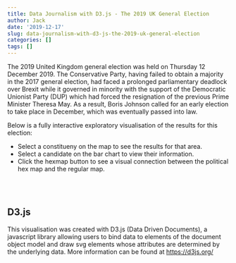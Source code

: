 ```yaml
---
title: Data Journalism with D3.js - The 2019 UK General Election
author: Jack
date: '2019-12-17'
slug: data-journalism-with-d3-js-the-2019-uk-general-election
categories: []
tags: []
---
```


The 2019 United Kingdom general election was held on Thursday 12 December 2019. The Conservative Party, having failed to obtain a majority in the 2017 general election, had faced a prolonged parliamentary deadlock over Brexit while it governed in minority with the support of the Democratic Unionist Party (DUP) which had forced the resignation of the previous Prime Minister Theresa May. As a result, Boris Johnson called for an early election to take place in December, which was eventually passed into law.

Below is a fully interactive exploratory visualisation of the results for this election:

* Select a constitueny on the map to see the results for that area.  
* Select a candidate on the bar chart to view their information.  
* Click the hexmap button to see a visual connection between the political hex map and the regular map.

<!--html_preserve-->
<script type="text/javascript" src="https://ajax.googleapis.com/ajax/libs/d3js/5.14.2/d3.min.js"></script>
<script src="https://unpkg.com/d3-composite-projections@1.3.1/d3-composite-projections.js"></script>
<script src='https://cdnjs.cloudflare.com/ajax/libs/spin.js/2.0.1/spin.min.js'></script> 

<style type="text/css">
    /* Style goes here */
    
#chart {
      position: relative;
    }

path {
        -moz-transition: all 0.25s;
        -o-transition: all 0.25s;
        -webkit-transition: all 0.25s;
        transition: all 0.2s;
    } 

.border:hover{
        fill:lightblue;
        stroke-width: 2;
    }  

/*             body {
        display: flex;
        align-items: center;
        justify-content: center;
    }  */

    .border {
        stroke: black;
        stroke-width: 0.15px; /* desired stroke width (line height)*/
        vector-effect: non-scaling-stroke; /* line height won't scale*/
    }


.hexbod {
        stroke: black;
        stroke-width: 0.05px;
        vector-effect: non-scaling-stroke; /* line height won't scale*/
    }

.hexbod:hover {
        fill:lightblue;
        stroke: black;
        stroke-width: 2;
    }  

    #tooltip, #tooltip2 {
        position: absolute;
        display: inline-block;
        
        height: auto;
        padding: 10px;
        background-color: white;
        opacity: 90%;
        -webkit-border-radius: 10px;
        -moz-border-radius: 10px;
        border-radius: 10px;
        -webkit-box-shadow: 4px 4px 10px rgba(0, 0, 0, 0.4);
        -moz-box-shadow: 4px 4px 10px rgba(0, 0, 0, 0.4);
        box-shadow: 4px 4px 10px rgba(0, 0, 0, 0.4);
        pointer-events: none;
        z-index: 1;
    }

    #tooltip.hidden, #tooltip2.hidden {
        display: none;
    }

    #tooltip p, #tooltip2 p {
        margin: 0;
        font-family: sans-serif;
        font-size: 16px;
        line-height: 20px;
    }

image {
        border: 3px solid #021a40;
    }

#info_title {
        text-decoration: underline;
    }
</style>

</head>
<body>
<div id="tooltip" class="hidden">
        <p><strong>Constituency:</strong></p>
        <p><span id="value">100</span></p>
</div>
<div id="tooltip2" class="hidden">
        <p><strong>Candidate: <span id="candidate"></span></strong></p>
        <p>- <span id="party">100</span></p>
        <p>- Votes: <span id="votes"></span></p>
</div>
<div id="chart" align="center"></div>

<br />
<br />
<script type="text/javascript">

// loader settings
var opts = {
  lines: 9, // The number of lines to draw
  length: 9, // The length of each line
  width: 5, // The line thickness
  radius: 14, // The radius of the inner circle
  color: 'black', // #rgb or #rrggbb or array of colors
  speed: 1.9, // Rounds per second
  trail: 40, // Afterglow percentage
  className: 'spinner' // The CSS class to assign to the spinner
};

var w = 350;//document.getElementById("content").offsetWidth / 2;//window.innerWidth/4;
console.log(w);
var h = w*1.5;
var padding = 40;
var hex_layout = false;

function max_index(d){
    candidates = d["properties"]["candidates"];
    var max_votes = 0;
    var max_votes_index;
    for (var i =0; i < Object.keys(candidates).length; i++){
            if (candidates[i]["votes"] > max_votes){
                max_votes = candidates[i]["votes"];
                max_votes_index = i;
            }
        };
    return max_votes_index;
};

var projection = d3.geoAlbersUk().translate([w/2.4,h/2]).scale(2700);

var path = d3.geoPath()
             .projection(projection);//.center([-3.5,55.4])
             

var bar = d3.select("#chart").append("svg")
            .attr("id", "bar")
            .attr("width", w)
            .attr("height", h)
            .attr("border", 1);
            //.attr("tranform", "translate(600,0)");  

var svg2 = d3.select("#chart").append("svg")
            .attr("id", "maindiv")
            .attr("width", w)
            .attr("height", h)
            .attr("border", 1)
            //.attr("transform", "translate(-1,0)"); 
            
var target = document.getElementById("chart");
console.log(target);
// trigger loader


/*var borderPath = svg2.append("rect")
 		.attr("x", 0)
        .attr("y", 0) 
        .attr("rx", 20)
        .attr("ry", 20)
 		.attr("height", h)
 		.attr("width", w)
 		.style("stroke", "	#778899")
 		.style("fill", "none")
           .style("stroke-width", 1);*/


/*         var borderPath2 = bar.append("rect")
 		.attr("x", 0)
        .attr("y", 0)
        .attr("rx", 20)
        .attr("ry", 20)
 		.attr("height", h)
 		.attr("width", w)
 		.style("stroke", "	#778899")
 		.style("fill", "none")
        .style("stroke-width", 1);  */
     



const zoom = d3.zoom()
    .interpolate(d3.interpolate)
    .scaleExtent([1, 8])
    .on('zoom', zoomed);

function zoomed() {
    svg2
    .selectAll('.mapborder,.composite_border') // To prevent stroke width from scaling
    .attr('transform', d3.event.transform);
} 

svg2.call(zoom);
var zoom_state_original = d3.zoomTransform(svg2.node());


function init(){

  // initialize spinner
  var spinner = new Spinner(opts).spin(target);

  d3.json("/post/2018-06-10-will-the-real-smart-city-please-stand-up_files/merged_dict2.json") 
    .then(function(json, error){
      if (error) throw error;
      
      // stop spin.js loader
      spinner.stop();
      
      // plot graphs
      chart(json);
  });
}
init();


function chart(json){

    data = json.features;

    color = {"Labour Party" : "#DC241f", 
             "Labour and Co-operative Party": "#DC241f",
             "Conservative and Unionist Party" : "#0087DC", 
             "Scottish National Party (SNP)" : "#FFFF00", 
             "Liberal Democrats" : "#FDBB30", 
             "Green Party": "green",
             "Democratic Unionist Party - D.U.P.": "#8B0000",
             "Sinn Féin": "#008C5E",
             "Plaid Cymru - The Party of Wales": "#00DE68",
             "Independent": "#A9A9A9",
             "The Brexit Party": "#12b6cf",
             "Aontú": "#44532A",
             "Libertarian Party": "#002C4E",
             "Scottish Green Party": "#62A53A",
             "Yorkshire Party": "#21A8E0",
             "SDLP (Social Democratic & Labour Party)": "#006E51",
             "Alliance - Alliance Party of Northern Ireland": "#F2D030",
             "People Before Profit Alliance": "#6A100F",
             "Ulster Unionist Party": "#1F3461",
             "UK Independence Party (UKIP)": "#702E85",
             "Speaker seeking re-election": "black",
             "Christian Peoples Alliance": "#813887",
             "Social Democratic Party": "#0D458D",
             "The Liberal Party": "#FFAC00",
             "Animal Welfare Party": "#EE3263"};

    logo = {"Labour Party" : "party_logos/labour_logo.svg", 
             "Labour and Co-operative Party": "party_logos/labour_logo.svg",
             "Conservative and Unionist Party" : "party_logos/conservative_logo.svg", 
             "Scottish National Party (SNP)" : "party_logos/snp_logo.svg", 
             "Liberal Democrats" : "party_logos/liberal_democrats_logo.svg", 
             "Green Party": "party_logos/green_logo.svg",
             "Democratic Unionist Party - D.U.P.": "party_logos/conservative_logo.svg",
             "Sinn Féin": "party_logos/conservative_logo.svg",
             "Plaid Cymru - The Party of Wales": "party_logos/plaid_cymru_logo.svg",
             "Independent": "party_logos/independant_logo.svg",
             "The Brexit Party": "party_logos/brexit_party_logo.svg",
             "SDLP (Social Democratic & Labour Party)": "party_logos/sdlp_logo.svg",
             "Sinn Féin": "party_logos/sinn_fein_logo.svg",
             "Ulster Unionist Party": "party_logos/uup_logo.svg",
             "Aontú": "party_logos/aontu_logo.svg",
             "Libertarian Party": "party_logos/libertarian_party_logo.svg",
             "Scottish Green Party": "party_logos/scottish_green_party_logo.svg",
             "Democratic Unionist Party - D.U.P.": "party_logos/democratic_unionist_party_logo.svg",
             "UK Independence Party (UKIP)": "party_logos/ukip_logo.svg",
             "Yorkshire Party": "party_logos/yorkshire_logo.svg",
             "Alliance - Alliance Party of Northern Ireland": "party_logos/alliance_logo.svg",
             "People Before Profit Alliance": "party_logos/people_before_profit_logo.svg",
             "Official Monster Raving Loony Party": "party_logos/looney_logo.svg",
             "Speaker seeking re-election": "party_logos/speaker_logo.svg",
             "Christian Peoples Alliance": "party_logos/christian_peoples_alliance_logo.svg",
             "Social Democratic Party": "party_logos/sdp_logo.svg",
             "The Liberal Party": "party_logos/liberal_party_logo.svg",
             "Animal Welfare Party": "party_logos/awp_logo.svg",
             "other": "party_logos/other_logo.svg"};
    


    var cScale = d3.scaleLog()
                   .domain([d3.min(data, function(d){return d.value.properties.st_areashape; }), d3.max(data, function(d){ return d.value.properties.st_areashape; })])
                   .range([0,255]);

    // ===============================================================
    // MAP
    // ===============================================================

    var mapkey = function(d) {
return d.key;
    };

    svg2.selectAll(".mapborder")
       .data(data, mapkey)
       .enter()
       .append("g")
       .attr("class", "mapborder")
       .append("path")
       .attr("d", function(d){
           return path(d.value);
       })
       .attr("class", "border")
       .attr("fill", function(d){
           return color[d["value"]["properties"]["candidates"][max_index(d.value)]["party"]]; 
       })

       d3.selectAll(".mapborder")
       .on("mouseover", function(d) {
            //Get this bar's x/y values, then augment for the tooltip
            var xPosition = d3.event.pageX + 20;//parseFloat(path.centroid(d.value)[0]) + 750; //+ xScale.bandwidth() / 2;
            var yPosition = d3.event.pageY + 20;//parseFloat(path.centroid(d.value)[1]) + 100; // 2 + h / 2;
            //Update the tooltip position and value
            d3.select("#tooltip")
                .style("left", xPosition + "px")
                .style("top", yPosition + "px")
                .select("#value")
                .text(d.value.properties.pcon17nm);
                //Show the tooltip
            d3.select("#tooltip").classed("hidden", false);
       })
       .on("mouseout", function() {
            //Hide the tooltip
            d3.select("#tooltip").classed("hidden", true);
        });

    svg2
        .append("g")
        .attr("class", "composite_border")
        .append("path")
        .style("fill", "none")
        .style("stroke", "black")
        .style("stroke-width", "0.5")
        .attr("d", projection.getCompositionBorders());

    var hexbutton = svg2.append("g")
        .attr("class", "hexbutton")    
        .append("rect")
        .attr("class", "hexbuttonrect")
        .attr("x", 10)
        .attr("y", 10)
        .attr("rx", 7)
        .attr("ry", 7)
        .attr("width", 50)
        .attr("height", 50)
        .attr("fill", "white")
        .attr("stroke", "black")
        .attr("opacity", 0.9)
        .on("mousedown", function(){            
            d3.event.stopImmediatePropagation(); // stop zoom   
        });

    function draw_zoom_buttons(){
        var zoomInButton =svg2.append("g")
                            .attr("class", "zoomIn_button")
                            .append("rect")
                            .attr("x", w/100)
                            .attr("y", h-h/100 - w/13)
                            .attr("rx", 5)
                            .attr("ry", 5)
                            .attr("width", w/13)
                            .attr("height", w/13)
                            .attr("fill", "white")
                            .attr("stroke", "black")
                            .attr("opacity", 0)
                            .on("mousedown", function(){            
                                d3.event.stopImmediatePropagation(); // stop zoom   
                            })
                            .transition()
                            .duration(500)
                            .attr("opacity", 0.9);
        svg2.append("text")
            .attr("class", "zoomIn_button")
            .text("+")
            .attr("x", w/100 + w/30 + 1.9)
            .attr("y", h - h/100 - w/55 -0.4)
            .attr("text-anchor", "middle")
            .style("pointer-events", "none")
            .style("font-size", "24px")
            .attr("opacity", 0)
            .transition()
            .duration(500)
            .attr("opacity", 0.9);
        var zoomOutButton =svg2.append("g")
                            .attr("class", "zoomOut_button")
                            .append("rect")
                            .attr("x", w*2/100 + w/13)
                            .attr("y", h-h/100 - w/13)
                            .attr("rx", 5)
                            .attr("ry", 5)
                            .attr("width", w/13)
                            .attr("height", w/13)
                            .attr("fill", "white")
                            .attr("stroke", "black")
                            .attr("opacity", 0)
                            .on("mousedown", function(){            
                                d3.event.stopImmediatePropagation(); // stop zoom   
                            })
                            .transition()
                            .duration(500)
                            .attr("opacity", 0.9);
        svg2.append("text")
            .attr("class", "zoomOut_button")
            .text("-")
            .attr("x", w*2/100 + w/20 + w/15 -0.1)
            .attr("y", h - h/100 - w/55 -0.4)
            .attr("text-anchor", "middle")
            .style("pointer-events", "none")
            .style("font-size", "24px")
            .attr("opacity", 0)
            .transition()
            .duration(500)
            .attr("opacity", 0.9);
        var resetButton =svg2.append("g")
                            .attr("class", "reset_zoom")
                            .append("rect")
                            .attr("x", w*3/100 + w*2/13)
                            .attr("y", h-h/100 - w/13)
                            .attr("rx", 5)
                            .attr("ry", 5)
                            .attr("width", w*2/13)
                            .attr("height", w/13)
                            .attr("fill", "white")
                            .attr("stroke", "black")
                            .attr("opacity", 0)
                            .on("mousedown", function(){            
                                d3.event.stopImmediatePropagation(); // stop zoom   
                            })
                            .transition()
                            .duration(500)
                            .attr("opacity", 0.9);  
        svg2.append("text")
            .attr("class", "reset_zoom")
            .text("reset")
            .attr("x", w*3/100 + w*3/13 + 1)
            .attr("y", h - h/100 - w/55 -2)
            .attr("text-anchor", "middle")
            .style("pointer-events", "none")
            .style("font-size", "20px")
            .attr("opacity", 0)
            .transition()
            .duration(500)
            .attr("opacity", 0.9);                               
        

        var hextext = svg2.append("text")
            .text("Click Me!")
            .attr("x", 35)
            .attr("y", 31)
            .attr("text-anchor", "middle")
            .style("pointer-events", "none")
            .style("font-size", "10px");

        var hextext2 = svg2.append("text")
            .text("HexMap")
            .attr("x", 35)
            .attr("y", 45)
            .attr("text-anchor", "middle")
            .style("pointer-events", "none")
            .style("font-size", "10px");
    
        d3.select(".reset_zoom")
        .on("click", function(){
            if (hex_layout == false){
                svg2.transition()
                    .ease(d3.easeExp)
                    .duration(500)
                    .call(zoom.transform, d3.zoomIdentity);
            }
        });
        d3.select(".zoomIn_button")
        .on("click", function(){
            svg2.transition().ease(d3.easeExp).duration(500).call(zoom.scaleBy, 1.5);
        });
        d3.select(".zoomOut_button")
        .on("click", function(){
            svg2.transition().ease(d3.easeExp).duration(500).call(zoom.scaleBy, 0.75);
        });
    };
    draw_zoom_buttons();
    
    svg2.append("rect")
          .attr("class", "sourcebackground")
          .attr("x", 198)
          .attr("y", h-19)
          .attr("width", 150)
          .attr("height", 13)
          .style("fill", "white")
          .style("opacity", 0.7);

    svg2.append("text")
       .attr("class", "source")
       .attr("x", 200)
       .attr("y", h-10)
       .attr("fill", "grey")
       .style("font-size", "8")
       .attr("font", "sans-serif")
       .text("Source: https://democracyclub.org.uk/")
       
    // ===============================================================
    // BAR PLOT BARS AND LOGOS
    // ===============================================================
    var xPadding = 60;
    var yPadding = 30;
    var bar_data = data[585]["value"]["properties"]["candidates"];

    var barkey = function(d) {
      return d.partyID;
    };

    bar_data.sort(function(a,b){
        return a.votes - b.votes;
    })

    var xScale = d3.scaleLinear()
                   .domain([0, d3.max(bar_data, function(d){
                        return d.votes;
                   })])
                   .range([3, w - xPadding]);

    var yScale = d3.scaleBand()
                   .domain(d3.range(bar_data.length))
                   .range([h - yPadding, h/2])
                   .paddingInner(0.25);
    
    var xAxis = d3.axisTop(xScale).ticks(6);
    
    bar.selectAll("rect")
       .data(bar_data, barkey)
       .enter()
       .append("rect")
       .attr("class", "bars")
       .attr("x", function(d){
           return xScale(0);
       })
       .attr("y", function(d, i){
           return yScale(i);
       })
       .attr("rx", 10)
       .attr("ry", 10)
       .attr("width", function(d){
           return xScale(d.votes) - xScale(0);
       })
       .attr("height", yScale.bandwidth())
       .attr("fill", function(d){
           return color[d.party];
       })
       .attr("stroke", "black");

    // SVG LOGOS
    bar.selectAll("image")
        .data(bar_data, barkey)
        .enter()
        .append("image")
        .attr("class", "logos")
        .attr("xlink:href", function(d){
            return "/post/2018-06-10-will-the-real-smart-city-please-stand-up_files/" + logo[d.party];
        })
        .attr("x", function(d,i){
            return xScale(d.votes) + 10;
        })
        .attr("y", function(d,i){
            return yScale(i);
        })
        .attr("width", yScale.bandwidth())
        .attr("height", yScale.bandwidth());

    d3.selectAll(".bars, .logos")
       .on("mouseover", function(d) {
            //Get this bar's x/y values, then augment for the tooltip
            var xPosition = d3.event.pageX + 20;//parseFloat(path.centroid(d.value)[0]) + 750; //+ xScale.bandwidth() / 2;
            var yPosition = d3.event.pageY + 20;//parseFloat(path.centroid(d.value)[1]) + 100; // 2 + h / 2;
            //Update the tooltip position and value
            d3.select("#tooltip2")
                .style("left", xPosition + "px")
                .style("top", yPosition + "px")
                .select("#party")
                .text(d.party);
            d3.select("#candidate")
                .text(d.name);
            d3.select("#votes")
                .text(d.votes.toString().replace(/\B(?=(\d{3})+(?!\d))/g, ","));

                //Show the tooltip
            d3.select("#tooltip2").classed("hidden", false);
       })
       .on("mouseout", function() {
            //Hide the tooltip
            d3.select("#tooltip2").classed("hidden", true);
        });

    bar.append("g")
        .attr("class", "x axis")
        .style("font-size", "8")
        .attr("transform", "translate(0, " + (h/2 - 10) + ")")
        .call(xAxis);

    bar.append("text")
       .attr("x", (w - xPadding)/2 + 3)
       .attr("y", 225)
       .text("Votes")
       .attr("text-anchor", "middle")
       .style("font-size", "12");
    

    // ===============================================================
    // UPDATE BAR PLOT - BARS AND LOGOS
    // ===============================================================


    function updateBar(newData){

        var bar_data_new = newData["value"]["properties"]["candidates"];

        bar_data_new.sort(function(a,b){
            return a.votes - b.votes;
        })

        xScale.domain([0, d3.max(bar_data_new, function(d){
                        return d.votes;
                })]);
        yScale.domain(d3.range(bar_data_new.length));
        
        // rearrange existing bars
        bar.selectAll(".bars")
            .data(bar_data_new, barkey)
            .transition()
            .duration(1000)
            .attr("class", "bars")
            .attr("x", function(d, i){
                return xScale(0);
            })
            .attr("y", function(d, i){

                return yScale(i);
            })
            .attr("width", function(d){
                return xScale(d.votes) - xScale(0);
            })
            .attr("height", yScale.bandwidth())
            .attr("fill", function(d){
                return color[d.party];
            })
            .attr("stroke", "black");
            
        // rearrange existing logos
        bar.selectAll(".logos")
            .data(bar_data_new, barkey)
            .transition()
            .duration(1000)
            .attr("x", function(d){
                return xScale(d.votes) + 10;
            })
            .attr("y", function(d, i){
                return yScale(i);
            })
            .attr("width", yScale.bandwidth())
            .attr("height", yScale.bandwidth());

        // ADDING NEW BARS OFF SCREEN AND MERGING WITH DATA   
        bar.selectAll(".bars")
            .data(bar_data_new, barkey)
            .enter()
            .append("rect")
            .attr("class", "bars")
            .attr("x", function(d){
                return xScale(0);
            })
            .attr("y", function(d, i){
                return h;
            })
            .attr("rx", 10)
            .attr("ry", 10)
            .attr("width", function(d){
                return 0;
            })
            .attr("height", yScale.bandwidth())
            .attr("fill", function(d){
                return color[d.party];
            })
            .attr("stroke", "black")
            .merge(bar.selectAll(".bars").data(bar_data_new, barkey))
            .transition()
            .duration(1000)
            .attr("x", function(d){
                return xScale(0);
            })
            .attr("y", function(d, i){
                return yScale(i);
            })
            .attr("width", function(d){
                return xScale(d.votes) - xScale(0);
            })
            .attr("height", yScale.bandwidth());

        // ADDING NEW LOGOS OFF SCREEN AND MERGING WITH DATA
        bar.selectAll(".logos")
            .data(bar_data_new, barkey)
            .enter()
            .append("image")
            .attr("class", "logos")
            .attr("xlink:href", function(d){
             console.log(d);
                if (logo[d.party] != null){
                    return "/post/2018-06-10-will-the-real-smart-city-please-stand-up_files/" + logo[d.party];
                } else {
                    return "/post/2018-06-10-will-the-real-smart-city-please-stand-up_files/" + logo["other"];
                }           
            })
            .attr("x", function(d){
                return xScale(0) + 10;
            })
            .attr("y", function(d){
                return h;
            })
            .attr("width", yScale.bandwidth())
            .attr("height", yScale.bandwidth())
            .merge(bar.selectAll(".logos").data(bar_data_new, barkey))
            .transition()
            .duration(1000)
            .attr("x", function(d){
                return xScale(d.votes) + 10;
            })
            .attr("y", function(d, i){
                return yScale(i);
            })
            .attr("width", yScale.bandwidth())
            .attr("height", yScale.bandwidth());
            


        bar.selectAll(".bars")
            .data(bar_data_new, barkey)
            .exit()
            .transition()
            .duration(1000)
            .attr("y", h*1.1)
            .remove();
        
        bar.selectAll(".logos")
            .data(bar_data_new, barkey)
            .exit()
            .transition()
            .duration(1000)
            .attr("y", h*1.1)
            .remove();

        bar.select(".x.axis")
            .transition()
            .duration(1000)
            .call(xAxis);

        // Updating Info text
        //console.log(newData);
        var elected_candidate = bar_data_new[bar_data_new.length - 1];
        var constituency = newData["key"];
        var img_url = elected_candidate.thumbnail;
        var name = elected_candidate.name;
        var party = elected_candidate.party;
        var votes = elected_candidate.votes.toString().replace(/\B(?=(\d{3})+(?!\d))/g, ",");
        var elected = elected_candidate.elected;
        
        d3.selectAll("#info_title,#cand_image,#info_name,#info_votes,#info_party,#info_elected")
              .style("opacity", "1")
              .transition()
              .duration(1000)
              .style("opacity", "0")
              .on("end", function(d){
                d3.select("#cand_image")
                    .attr("xlink:href", img_url)
                    .style("opacity", "0")
                    .transition()
                    .duration(1000)
                    .style("opacity", "1"); 

                d3.select("#info_title")
                  .text(constituency)
                  .transition()
                  .duration(1000)
                  .style("opacity", "1");

                d3.select("#info_name") 
                    .text(name)
                    .transition()
                    .duration(1000)
                    .style("opacity", "1");

                d3.select("#info_votes") 
                    .text(votes)
                    .transition()
                    .duration(1000)
                    .style("opacity", "1");

                d3.select("#info_party") 
                    .text(function(){
                        if (party == "Alliance - Alliance Party of Northern Ireland"){
                            return "Alliance Party of Northern Ireland";
                        } else {
                            return party;
                        }
                    })
                    .transition()
                    .duration(1000)
                    .style("opacity", "1");

                d3.select("#info_elected") 
                    .text(function(){
                        if (elected){return "Yes";
                        } else {
                            return "No";
                        }
                    })
                    .transition()
                    .duration(1000)
                    .style("opacity", "1");
              })

        
        // Interaction with Updated Bars

        d3.selectAll(".bars, .logos")
            .on("mouseover", function(d) {
                //console.log(d);
                var img_url = d.thumbnail;
                //Get this bar's x/y values, then augment for the tooltip
                var xPosition = d3.event.pageX + 20;//parseFloat(path.centroid(d.value)[0]) + 750; //+ xScale.bandwidth() / 2;
                var yPosition = d3.event.pageY + 20;//parseFloat(path.centroid(d.value)[1]) + 100; // 2 + h / 2;
                //Update the tooltip position and value
                d3.select("#tooltip2")
                    .style("left", xPosition + "px")
                    .style("top", yPosition + "px")
                    .select("#party")
                    .text(d.party);
                d3.select("#candidate")
                    .text(d.name);
                d3.select("#votes")
                    .text(d.votes.toString().replace(/\B(?=(\d{3})+(?!\d))/g, ","));
                    //Show the tooltip
                d3.select("#tooltip2").classed("hidden", false);
            })
            .on("mouseout", function() {
                    //Hide the tooltip
                    d3.select("#tooltip2").classed("hidden", true);
            })
            .on("click", function(d){
                img_url = d.thumbnail;
                var img_url = d.thumbnail;
                var name = d.name;
                var party = d.party;
                var votes = d.votes.toString().replace(/\B(?=(\d{3})+(?!\d))/g, ",");
                var elected = d.elected;
                //console.log(img_url);

                if (img_url == null){
                    console.log("No Image")
                    img_url = "https://i.stack.imgur.com/l60Hf.png"
                }

                d3.selectAll("#cand_image,#info_name,#info_votes,#info_party,#info_elected")
                    .style("opacity", "1")
                    .transition()
                    .duration(1000)
                    .style("opacity", "0")
                    .on("end", function(d){
                        d3.select(this)
                            .attr("xlink:href", img_url)
                            .style("opacity", "0")
                            .transition()
                            .duration(1000)
                            .style("opacity", "1"); 

                        d3.select("#info_name") 
                            .text(name)
                            .transition()
                            .duration(1000)
                            .style("opacity", "1");

                        d3.select("#info_votes") 
                            .text(votes)
                            .transition()
                            .duration(1000)
                            .style("opacity", "1");

                        d3.select("#info_party") 
                            .text(function(){
                                if (party == "Alliance - Alliance Party of Northern Ireland"){
                                    return "Alliance Party of Northern Ireland";
                                } else {
                                    return party;
                                }
                            })
                            .transition()
                            .duration(1000)
                            .style("opacity", "1");

                        d3.select("#info_elected") 
                            .text(function(){
                                if (elected){return "Yes";
                                } else {
                                    return "No";
                                }
                            })
                            .transition()
                            .duration(1000)
                            .style("opacity", "1");
                    });


      }); 

    };

    d3.selectAll(".border")
        .on("click", function(d, i){
            updateBar(d);
        });
    
    // ===============================================================
    // CANDIDATE IMAGE AND INFORMATION AND DROPDOWN
    // ===============================================================

    var clip = bar.append("defs")
                    .append("clipPath")
                    .attr("id", "image_border")
                    .append("rect")
                    .attr("id", "my_border")
                    .attr("x", 3)
                    .attr("y", 65)
                    .attr("rx", 45)
                    .attr("ry", 45)
                    .attr("width", 120)
                    .attr("height", 120)
                    .attr("fill-opacity", 0)
                    .attr("stroke", "black")
                    .attr("stroke-width", 2.5);

    bar.append("svg:image")
        .attr("id", "cand_image")
        .attr('x', 3)
        .attr('y', 65)
        .attr('width', 120)
        .attr('height', 120)
        .attr("xlink:href", "https://static-candidates.democracyclub.org.uk/media/cache/11/cd/11cdef34a2791717a8d12645b69b151d.jpg")
        .attr("clip-path", "url(#image_border)");

    var rect = bar.append("use")
        .attr("xlink:href", "#my_border")
        .attr("y", 0)
        .attr("x", 0);

    // Candidate information

    var info_tags = bar.append("g")
       .attr("class", "info_tags")
       .style("font-size", "10")
       .style("font-weight", "bold");

    info_tags.append("text")
        .text("")
        .attr("x", 200)
        .attr("y", 100)
        .attr("font-size", 32)
    info_tags.append("text")
       .text("Candidate:")
       .attr("x", 133)
       .attr("y", 100);
    info_tags.append("text")
        .text("Party:")
        .attr("x", 133)
        .attr("y", 120)
    info_tags.append("text")
        .text("Votes:")
        .attr("x", 133)
        .attr("y", 140)
    info_tags.append("text")
        .text("Elected:")
        .attr("x", 133)
        .attr("y", 160)

    var info_values = bar.append("g")
                        .attr("class", "info_values")
                        .style("font-size", "10");
    
    info_values.append("text")
        .text("Aberavon")
        .attr("id", "info_title")
        .attr("x", 10)
        .attr("y", 40)
        .style("font-size", "16")
        .style("font-weight", "bolder");
    info_values.append("text")
       .attr("class", "info_value")
       .attr("id", "info_name")
       .text("Stephen Kinnock")
       .attr("x", 194)
       .attr("y", 100);
    info_values.append("text")
        .attr("class", "info_value")
        .attr("id", "info_party")
        .text("Labour Party")
        .attr("x", 169)
        .attr("y", 120);
    info_values.append("text")
        .attr("class", "info_value")
        .attr("id", "info_votes")
        .text("17,008")
        .attr("x", 170)
        .attr("y", 140);
    info_values.append("text")
        .attr("class", "info_value")
        .attr("id", "info_elected")
        .text("Yes")
        .attr("x", 182)
        .attr("y", 160);

    d3.selectAll(".bars, .logos")
      .on("click", function(d){
            var img_url = d.thumbnail;
            var name = d.name;
            var party = d.party;
            var votes = d.votes.toString().replace(/\B(?=(\d{3})+(?!\d))/g, ",");
            var elected = d.elected;
            //console.log(img_url);

            if (img_url == null){
                console.log("Default Avatar:")
                img_url = "https://i.stack.imgur.com/l60Hf.png";
            };

            d3.selectAll("#cand_image,#info_name,#info_votes,#info_party,#info_elected")
              .style("opacity", "1")
              .transition()
              .duration(1000)
              .style("opacity", "0")
              .on("end", function(d){
                d3.select("#cand_image")
                    .attr("xlink:href", img_url)
                    .style("opacity", "0")
                    .transition()
                    .duration(1000)
                    .style("opacity", "1"); 

                d3.select("#info_name") 
                    .text(name)
                    .transition()
                    .duration(1000)
                    .style("opacity", "1");

                d3.select("#info_votes") 
                    .text(votes)
                    .transition()
                    .duration(1000)
                    .style("opacity", "1");

                d3.select("#info_party") 
                    .text(function(){
                        if (party == "Alliance - Alliance Party of Northern Ireland"){
                            return "Alliance Party of Northern Ireland";
                        } else {
                            return party;
                        }
                    })
                    .transition()
                    .duration(1000)
                    .style("opacity", "1");

                d3.select("#info_elected") 
                    .text(function(){
                        if (elected){return "Yes";
                        } else {
                            return "No";
                        }
                    })
                    .transition()
                    .duration(1000)
                    .style("opacity", "1");
              })

      });

    
    // ===============================================================
    // ADD HEXMAP
    // ===============================================================
    
    //var hexes = d3.renderHexJSON(json.hexmap, w, h);

    var hexkey = function(d){
        return d.key;
    };
    
    //var hex_layout = false;
    d3.select(".hexbutton")
      .on("click", function(d,i){

        d3.selectAll(".hexbuttonrect")
          .attr("fill", "lightgreen");

        var zoom_state_new = d3.zoomTransform(svg2.node());

        var zoom_reset_duration;
        if (zoom_state_original == zoom_state_new){
            zoom_reset_duration = 0;
        } else {
            zoom_reset_duration = 1000;
        }

        if (hex_layout == false){
            svg2.transition()
                .ease(d3.easeExp)
                .duration(zoom_reset_duration)
                .call(zoom.transform, d3.zoomIdentity);
        };

        svg2.selectAll(".hexborder")
        .data(data, mapkey)
        .enter()
        .append("g")
        .attr("class", "hexborder")
        .append("path")
        .attr("class", "hexbod")
        .attr("stroke", "black")
        .attr("d", function(d){
            return path(d.value_hex);
        })
        .attr("fill", function(d){
        return color[d["value"]["properties"]["candidates"][max_index(d.value)]["party"]]; 
        })
        .attr("transform", function(d, i){
            var mapcentroid = path.centroid(d.value);
            var hexcentroid = path.centroid(d.value_hex);

            var scale_factor = d.value.properties.st_areashape;

            var x = hexcentroid[0];
            var y = hexcentroid[1];
            return "translate(" + (mapcentroid[0] - hexcentroid[0]) + "," + (mapcentroid[1] - hexcentroid[1]) + ")"
                + "translate(" + x + "," + y + ")"
                + "scale(" + (1/50) + ")"
                + "translate(" + -x + "," + -y + ")";
        });

        d3.selectAll(".hexborder")
            .on("mouseover", function(d) {
                    //console.log( d3.event.pageX, d3.event.pageY ) 
                    //Get this bar's x/y values, then augment for the tooltip
                    var xPosition = d3.event.pageX + 20;//parseFloat(path.centroid(d.value)[0]) + 750; //+ xScale.bandwidth() / 2;
                    var yPosition = d3.event.pageY + 20;//parseFloat(path.centroid(d.value)[1]) + 100; // 2 + h / 2;
                    //Update the tooltip position and value
                    d3.select("#tooltip")
                        .style("left", xPosition + "px")
                        .style("top", yPosition + "px")
                        .select("#value")
                        .text(d.value.properties.pcon17nm);
                        //Show the tooltip
                    d3.select("#tooltip").classed("hidden", false);
            })
            .on("mouseout", function() {
                    //Hide the tooltip
                    d3.select("#tooltip").classed("hidden", true);
                });
        
        // ===============================================================
        // TRANSITION TO AND FROM HEXMAP
        // ===============================================================
            
        if (hex_layout == false){
            svg2.on(".zoom", null);
            d3.selectAll(".hexbuttonrect")
                .attr("fill", "lightgreen");
            
            d3.selectAll(".zoomIn_button, .zoomOut_button, .reset_zoom")
              .transition()
              .duration(500)
              .attr("opacity", 0)
              .remove()
            
            svg2.selectAll(".mapborder")//.selectAll("path")  
                .attr("opacity", 1)        
                .transition()
                .ease(d3.easeExp)
                .delay(zoom_reset_duration)
                .duration(3000)
                .attr("opacity", 1)
                .attr("transform", function(d, i){
                    var mapcentroid = path.centroid(d.value);
                    var hexcentroid = path.centroid(d.value_hex);

                    var scale_factor = d.value.properties.st_areashape;
        
                    var x = mapcentroid[0];
                    var y = mapcentroid[1];

                    return "scale(1.1) translate(" + (hexcentroid[0] - mapcentroid[0]) + "," + (hexcentroid[1] - mapcentroid[1]) + ")"
                        + "translate(" + (x-50) + "," + (y-50) + ")"
                        + "scale(" + 15000000/scale_factor + ")"
                        + "translate(" + (-x) + "," + (-y) + ")";
                });

            svg2.selectAll(".hexborder") 
                .style("stroke-width", "0.3px")
                .transition()
                .ease(d3.easeExp)
                .delay(zoom_reset_duration)
                .duration(3000)
                .attr("transform", function(d, i){
                    var mapcentroid = path.centroid(d.value);
                    var hexcentroid = path.centroid(d.value_hex);

                    var scale_factor = d.value.properties.st_areashape;
            
                    var x = mapcentroid[0];
                    var y = mapcentroid[1];
                    return "scale(1.1) translate(" + (hexcentroid[0] - mapcentroid[0]) + "," + (hexcentroid[1] - mapcentroid[1]) + ")"
                    + "translate(" + (x-50) + "," + (y-50) + ")"
                    + "scale(" + 50 + ")"
                    + "translate(" + (-x) + "," + (-y) + ")";
                })
                //.style("stroke-width", "0.3px");

                
            
            
            
            svg2.selectAll(".composite_border")
                .attr("opacity", 1)
                .transition()
                .ease(d3.easeExp)
                .delay(zoom_reset_duration)
                .duration(3000)
                .attr("opacity", 0);
            

            d3.selectAll(".hexborder")
                .on("click", function(d,i){
                    updateBar(d);             
                });                    

            hex_layout=true;
        } else {
            d3.selectAll(".hexbuttonrect")
                .attr("fill", "white");
            

            svg2.selectAll(".mapborder")
                .transition()
                .ease(d3.easeExp)
                .duration(3000)
                .attr("transform", function(d,i){
                        return "";
                })
                .attr("opacity", 1);

            svg2.selectAll(".hexborder")
                .transition()
                .ease(d3.easeExp)
                .duration(3000)
                .attr("transform", function(d,i){
                    return "";
                })
                //.style("stroke-width", "0px")
                .remove();
            
            svg2.selectAll(".composite_border")
                .attr("opacity", 0)
                .transition()
                .ease(d3.easeExp)
                .delay(200)
                .duration(3000)    
                .attr("opacity", 1)                    
                .on("end", function(){
                    svg2.call(zoom);
                    draw_zoom_buttons();
                });
            

            hex_layout=false;
        }

    });

}

</script>
<!--/html_preserve-->

<h2>D3.js</h2>
This visualisation was created with D3.js (Data Driven Documents), a javascript library allowing users to bind data to elements of the document object model and draw svg elements whose attributes are determined by the underlying data. More information can be found at [https://d3js.org/](https://d3js.org/)






